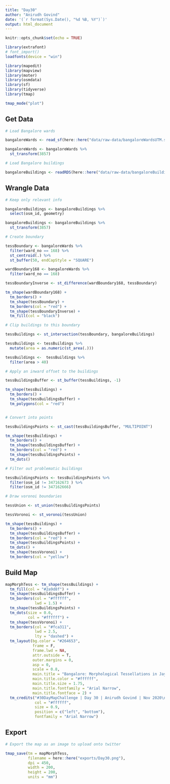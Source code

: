 ```yaml
---
title: "Day30"
author: "Anirudh Govind"
date: '(`r format(Sys.Date(), "%d %B, %Y")`)'
output: html_document
---
```


```r
knitr::opts_chunk$set(echo = TRUE)

library(extrafont)
# font_import()
loadfonts(device = "win")

library(mapedit)
library(mapview)
library(moter)
library(osmdata)
library(sf)
library(tidyverse)
library(tmap)

tmap_mode("plot")
```

## Get Data

```r
# Load Bangalore wards

bangaloreWards <- read_sf(here::here("data/raw-data/bangaloreWardsUTM.shp"))

bangaloreWards <- bangaloreWards %>% 
  st_transform(3857)
```

```r
# Load Bangalore buildings

bangaloreBuildings <- readRDS(here::here("data/raw-data/bangaloreBuildings.rds"))
```

## Wrangle Data

```r
# Keep only relevant info

bangaloreBuildings <- bangaloreBuildings %>% 
  select(osm_id, geometry)

bangaloreBuildings <- bangaloreBuildings %>%
  st_transform(3857)

```

```r
# Create boundary

tessBoundary <- bangaloreWards %>% 
  filter(ward_no == 168) %>% 
  st_centroid(.) %>% 
  st_buffer(50, endCapStyle = "SQUARE")

wardBoundary168 <- bangaloreWards %>% 
  filter(ward_no == 168)

tessBoundaryInverse <- st_difference(wardBoundary168, tessBoundary)

tm_shape(wardBoundary168) +
  tm_borders() +
  tm_shape(tessBoundary) +
  tm_borders(col = "red") +
  tm_shape(tessBoundaryInverse) +
  tm_fill(col = "black")


```

```r
# Clip buildings to this boundary

tessBuildings <- st_intersection(tessBoundary, bangaloreBuildings)

tessBuildings <- tessBuildings %>% 
  mutate(area = as.numeric(st_area(.)))

tessBuildings <-  tessBuildings %>% 
  filter(area > 40)

# Apply an inward offset to the buildings

tessBuildingsBuffer <- st_buffer(tessBuildings, -1)

tm_shape(tessBuildings) +
  tm_borders() +
  tm_shape(tessBuildingsBuffer) +
  tm_polygons(col = "red")


# Convert into points

tessBuildingsPoints <- st_cast(tessBuildingsBuffer, "MULTIPOINT")

tm_shape(tessBuildings) +
  tm_borders() +
  tm_shape(tessBuildingsBuffer) +
  tm_borders(col = "red") +
  tm_shape(tessBuildingsPoints) +
  tm_dots()

# Filter out problematic buildings

tessBuildingsPoints <- tessBuildingsPoints %>% 
  filter(osm_id != 347162673 ) %>% 
  filter(osm_id != 347162666)

# Draw voronoi boundaries

tessUnion <- st_union(tessBuildingsPoints)

tessVoronoi <- st_voronoi(tessUnion)

tm_shape(tessBuildings) +
  tm_borders() +
  tm_shape(tessBuildingsBuffer) +
  tm_borders(col = "red") +
  tm_shape(tessBuildingsPoints) +
  tm_dots() +
  tm_shape(tessVoronoi) +
  tm_borders(col = "yellow")

```

## Build Map

```r

mapMorphTess <- tm_shape(tessBuildings) +
  tm_fill(col = "#2a9d8f") +
  tm_shape(tessBuildingsBuffer) +
  tm_borders(col = "#ffffff",
             lwd = 1.5) +
  tm_shape(tessBuildingsPoints) +
  tm_dots(size = 0.6,
          col = "#ffffff") +
  tm_shape(tessVoronoi) +
  tm_borders(col = "#fca311",
             lwd = 2.5,
             lty = "dashed") + 
  tm_layout(bg.color = "#264653",
            frame = F,
            frame.lwd = NA,
            attr.outside = T,
            outer.margins = 0,
            asp = 0,
            scale = 0.8,
            main.title = "Bangalore: Morphological Tessellations in Jayanagar",
            main.title.color = "#ffffff",
            main.title.size = 1.75,
            main.title.fontfamily = "Arial Narrow",
            main.title.fontface = 2) + 
  tm_credits("#30DayMapChallenge | Day 30 | Anirudh Govind | Nov 2020\nMap data © OpenStreetMap contributors and available from https://www.openstreetmap.org",
             col = "#ffffff",
             size = 0.9,
             position = c("left", "bottom"),
             fontfamily = "Arial Narrow")


```

## Export

```r
# Export the map as an image to upload onto twitter

tmap_save(tm = mapMorphTess,
          filename = here::here("exports/Day30.png"),
          dpi = 450,
          width = 200,
          height = 200,
          units = "mm")
```

